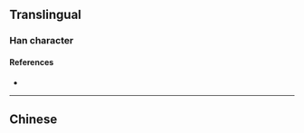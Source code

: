 {{character info}}
==Translingual==

===Han character===
{{Han char|rn=82|rad=毛|as=08|sn=12|four=|canj=HUIKH|ids=⿺毛参}}

====References====
* {{Han ref|kx=0594.261|hdz=32001.071|uh=6BF6|ud=27638}}

----

==Chinese==
{{zh-see|𣯶}}